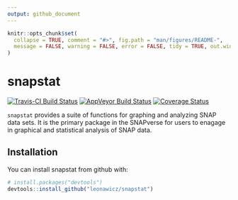 ```yaml
---
output: github_document
---
```


<!-- README.md is generated from README.Rmd. Please edit that file -->

```r
knitr::opts_chunk$set(
  collapse = TRUE, comment = "#>", fig.path = "man/figures/README-",
  message = FALSE, warning = FALSE, error = FALSE, tidy = TRUE, out.width = "100%"
)
```
# snapstat

[![Travis-CI Build Status](https://travis-ci.org/leonawicz/snapstat.svg?branch=master)](https://travis-ci.org/leonawicz/snapstat)
[![AppVeyor Build Status](https://ci.appveyor.com/api/projects/status/github/leonawicz/snapstat?branch=master&svg=true)](https://ci.appveyor.com/project/leonawicz/snapstat)
[![Coverage Status](https://img.shields.io/codecov/c/github/leonawicz/snapstat/master.svg)](https://codecov.io/github/leonawicz/snapstat?branch=master)

`snapstat` provides a suite of functions for graphing and analyzing SNAP data sets. It is the primary package in the SNAPverse for users to enagage in graphical and statistical analysis of SNAP data.

## Installation

You can install snapstat from github with:

```r
# install.packages("devtools")
devtools::install_github("leonawicz/snapstat")
```
